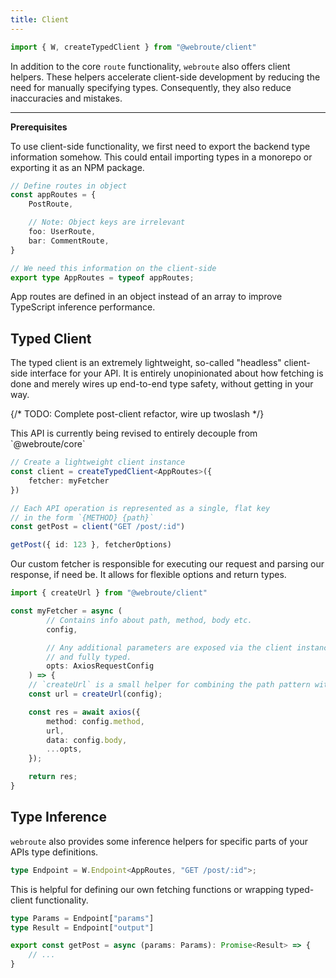 ```yaml
---
title: Client
---
```


```ts twoslash
import { W, createTypedClient } from "@webroute/client"
```

In addition to the core `route` functionality, `webroute` also offers client helpers. These helpers accelerate client-side development by reducing the need for manually specifying types. Consequently, they also reduce inaccuracies and mistakes.


---


**Prerequisites**

To use client-side functionality, we first need to export the backend type information somehow. This could entail importing types in a monorepo or exporting it as an NPM package.

```ts title="backend/routes.ts"
// Define routes in object
const appRoutes = {
	PostRoute,

	// Note: Object keys are irrelevant
	foo: UserRoute,
	bar: CommentRoute,
}

// We need this information on the client-side
export type AppRoutes = typeof appRoutes;
```

<Callout>
App routes are defined in an object instead of an array to improve TypeScript inference performance.
</Callout>

## Typed Client

The typed client is an extremely lightweight, so-called "headless" client-side interface for your API. It is entirely unopinionated about how fetching is done and merely wires up end-to-end type safety, without getting in your way.

{/* TODO: Complete post-client refactor, wire up twoslash */}

<Callout type="warn">
This API is currently being revised to entirely decouple from `@webroute/core`
</Callout>

```ts title="react-app/api-client.ts"
// Create a lightweight client instance
const client = createTypedClient<AppRoutes>({
	fetcher: myFetcher
})

// Each API operation is represented as a single, flat key
// in the form `{METHOD} {path}`
const getPost = client("GET /post/:id")

getPost({ id: 123 }, fetcherOptions)
```

Our custom fetcher is responsible for executing our request and parsing our response, if need be. It allows for flexible options and return types.

```ts
import { createUrl } from "@webroute/client"

const myFetcher = async (
		// Contains info about path, method, body etc.
		config,

		// Any additional parameters are exposed via the client instance
		// and fully typed.
		opts: AxiosRequestConfig
	) => {
	// `createUrl` is a small helper for combining the path pattern with path and query params.
	const url = createUrl(config);

	const res = await axios({
		method: config.method,
		url,
		data: config.body,
		...opts,
	});

	return res;
}
```

## Type Inference

`webroute` also provides some inference helpers for specific parts of your APIs type definitions.

```ts
type Endpoint = W.Endpoint<AppRoutes, "GET /post/:id">;
```

This is helpful for defining our own fetching functions or wrapping typed-client functionality.

```ts
type Params = Endpoint["params"]
type Result = Endpoint["output"]

export const getPost = async (params: Params): Promise<Result> => {
	// ...
}
```